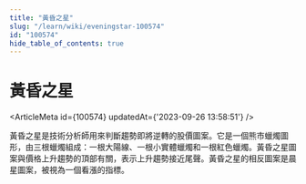 ```yaml
---
title: "黃昏之星"
slug: "/learn/wiki/eveningstar-100574"
id: "100574"
hide_table_of_contents: true
---
```



# 黃昏之星

<ArticleMeta id={100574} updatedAt={'2023-09-26 13:58:51'} />
<div className='border-solid border-b border-t-0 my-4 border-[var(--ifm-color-gray-300)]' />

黃昏之星是技術分析師用來判斷趨勢即將逆轉的股價圖案。它是一個熊市蠟燭圖形，由三根蠟燭組成：一根大陽線、一根小實體蠟燭和一根紅色蠟燭。黃昏之星圖案與價格上升趨勢的頂部有關，表示上升趨勢接近尾聲。黃昏之星的相反圖案是晨星圖案，被視為一個看漲的指標。
